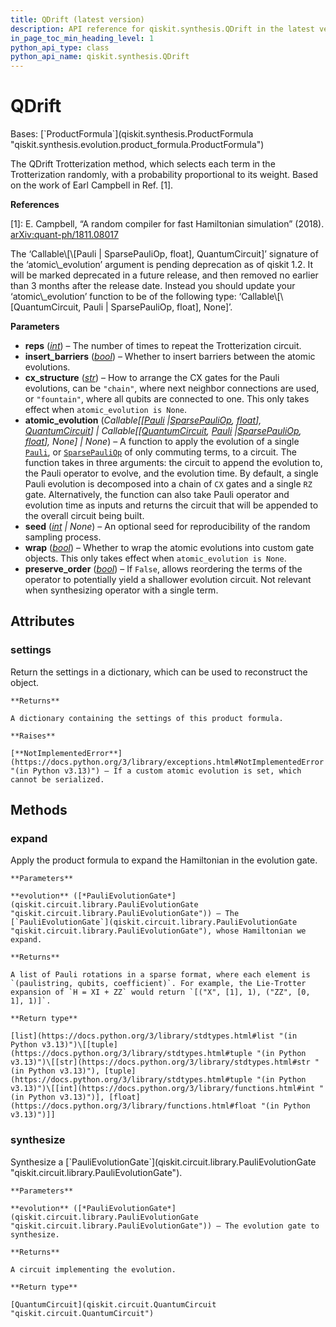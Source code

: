 ```yaml
---
title: QDrift (latest version)
description: API reference for qiskit.synthesis.QDrift in the latest version of qiskit
in_page_toc_min_heading_level: 1
python_api_type: class
python_api_name: qiskit.synthesis.QDrift
---
```


# QDrift

<Class id="qiskit.synthesis.QDrift" isDedicatedPage={true} github="https://github.com/Qiskit/qiskit/tree/stable/1.3/qiskit/synthesis/evolution/qdrift.py#L34-L138" signature="qiskit.synthesis.QDrift(reps=1, insert_barriers=False, cx_structure='chain', atomic_evolution=None, seed=None, wrap=False, preserve_order=True)" modifiers="class">
  Bases: [`ProductFormula`](qiskit.synthesis.ProductFormula "qiskit.synthesis.evolution.product_formula.ProductFormula")

  The QDrift Trotterization method, which selects each term in the Trotterization randomly, with a probability proportional to its weight. Based on the work of Earl Campbell in Ref. \[1].

  **References**

  \[1]: E. Campbell, “A random compiler for fast Hamiltonian simulation” (2018). [arXiv:quant-ph/1811.08017](https://arxiv.org/abs/1811.08017)

  <Admonition title="Deprecated since version 1.2_pending" type="danger">
    The ‘Callable\[\[Pauli | SparsePauliOp, float], QuantumCircuit]’ signature of the ‘atomic\_evolution’ argument is pending deprecation as of qiskit 1.2. It will be marked deprecated in a future release, and then removed no earlier than 3 months after the release date. Instead you should update your ‘atomic\_evolution’ function to be of the following type: ‘Callable\[\[QuantumCircuit, Pauli | SparsePauliOp, float], None]’.
  </Admonition>

  **Parameters**

  *   **reps** ([*int*](https://docs.python.org/3/library/functions.html#int "(in Python v3.13)")) – The number of times to repeat the Trotterization circuit.
  *   **insert\_barriers** ([*bool*](https://docs.python.org/3/library/functions.html#bool "(in Python v3.13)")) – Whether to insert barriers between the atomic evolutions.
  *   **cx\_structure** ([*str*](https://docs.python.org/3/library/stdtypes.html#str "(in Python v3.13)")) – How to arrange the CX gates for the Pauli evolutions, can be `"chain"`, where next neighbor connections are used, or `"fountain"`, where all qubits are connected to one. This only takes effect when `atomic_evolution is None`.
  *   **atomic\_evolution** (*Callable\[\[*[*Pauli*](qiskit.quantum_info.Pauli "qiskit.quantum_info.Pauli")  *|*[*SparsePauliOp*](qiskit.quantum_info.SparsePauliOp "qiskit.quantum_info.SparsePauliOp")*,* [*float*](https://docs.python.org/3/library/functions.html#float "(in Python v3.13)")*],* [*QuantumCircuit*](qiskit.circuit.QuantumCircuit "qiskit.circuit.QuantumCircuit")*] | Callable\[\[*[*QuantumCircuit*](qiskit.circuit.QuantumCircuit "qiskit.circuit.QuantumCircuit")*,* [*Pauli*](qiskit.quantum_info.Pauli "qiskit.quantum_info.Pauli")  *|*[*SparsePauliOp*](qiskit.quantum_info.SparsePauliOp "qiskit.quantum_info.SparsePauliOp")*,* [*float*](https://docs.python.org/3/library/functions.html#float "(in Python v3.13)")*], None] | None*) – A function to apply the evolution of a single [`Pauli`](qiskit.quantum_info.Pauli "qiskit.quantum_info.Pauli"), or [`SparsePauliOp`](qiskit.quantum_info.SparsePauliOp "qiskit.quantum_info.SparsePauliOp") of only commuting terms, to a circuit. The function takes in three arguments: the circuit to append the evolution to, the Pauli operator to evolve, and the evolution time. By default, a single Pauli evolution is decomposed into a chain of `CX` gates and a single `RZ` gate. Alternatively, the function can also take Pauli operator and evolution time as inputs and returns the circuit that will be appended to the overall circuit being built.
  *   **seed** ([*int*](https://docs.python.org/3/library/functions.html#int "(in Python v3.13)") *| None*) – An optional seed for reproducibility of the random sampling process.
  *   **wrap** ([*bool*](https://docs.python.org/3/library/functions.html#bool "(in Python v3.13)")) – Whether to wrap the atomic evolutions into custom gate objects. This only takes effect when `atomic_evolution is None`.
  *   **preserve\_order** ([*bool*](https://docs.python.org/3/library/functions.html#bool "(in Python v3.13)")) – If `False`, allows reordering the terms of the operator to potentially yield a shallower evolution circuit. Not relevant when synthesizing operator with a single term.

  ## Attributes

  ### settings

  <Attribute id="qiskit.synthesis.QDrift.settings">
    Return the settings in a dictionary, which can be used to reconstruct the object.

    **Returns**

    A dictionary containing the settings of this product formula.

    **Raises**

    [**NotImplementedError**](https://docs.python.org/3/library/exceptions.html#NotImplementedError "(in Python v3.13)") – If a custom atomic evolution is set, which cannot be serialized.
  </Attribute>

  ## Methods

  ### expand

  <Function id="qiskit.synthesis.QDrift.expand" github="https://github.com/Qiskit/qiskit/tree/stable/1.3/qiskit/synthesis/evolution/qdrift.py#L102-L138" signature="expand(evolution)">
    Apply the product formula to expand the Hamiltonian in the evolution gate.

    **Parameters**

    **evolution** ([*PauliEvolutionGate*](qiskit.circuit.library.PauliEvolutionGate "qiskit.circuit.library.PauliEvolutionGate")) – The [`PauliEvolutionGate`](qiskit.circuit.library.PauliEvolutionGate "qiskit.circuit.library.PauliEvolutionGate"), whose Hamiltonian we expand.

    **Returns**

    A list of Pauli rotations in a sparse format, where each element is `(paulistring, qubits, coefficient)`. For example, the Lie-Trotter expansion of `H = XI + ZZ` would return `[("X", [1], 1), ("ZZ", [0, 1], 1)]`.

    **Return type**

    [list](https://docs.python.org/3/library/stdtypes.html#list "(in Python v3.13)")\[[tuple](https://docs.python.org/3/library/stdtypes.html#tuple "(in Python v3.13)")\[[str](https://docs.python.org/3/library/stdtypes.html#str "(in Python v3.13)"), [tuple](https://docs.python.org/3/library/stdtypes.html#tuple "(in Python v3.13)")\[[int](https://docs.python.org/3/library/functions.html#int "(in Python v3.13)")], [float](https://docs.python.org/3/library/functions.html#float "(in Python v3.13)")]]
  </Function>

  ### synthesize

  <Function id="qiskit.synthesis.QDrift.synthesize" github="https://github.com/Qiskit/qiskit/tree/stable/1.3/qiskit/synthesis/evolution/product_formula.py#L146-L168" signature="synthesize(evolution)">
    Synthesize a [`PauliEvolutionGate`](qiskit.circuit.library.PauliEvolutionGate "qiskit.circuit.library.PauliEvolutionGate").

    **Parameters**

    **evolution** ([*PauliEvolutionGate*](qiskit.circuit.library.PauliEvolutionGate "qiskit.circuit.library.PauliEvolutionGate")) – The evolution gate to synthesize.

    **Returns**

    A circuit implementing the evolution.

    **Return type**

    [QuantumCircuit](qiskit.circuit.QuantumCircuit "qiskit.circuit.QuantumCircuit")
  </Function>
</Class>

